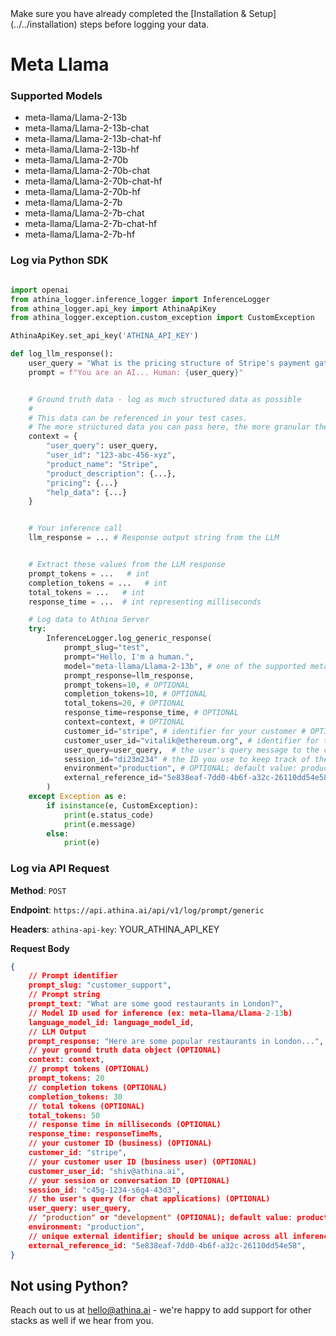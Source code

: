 
<Callout emoji="!!">
  Make sure you have already completed the [Installation &
  Setup](../../installation) steps before logging your data.
</Callout>

# Meta Llama

### Supported Models

- meta-llama/Llama-2-13b
- meta-llama/Llama-2-13b-chat
- meta-llama/Llama-2-13b-chat-hf
- meta-llama/Llama-2-13b-hf
- meta-llama/Llama-2-70b
- meta-llama/Llama-2-70b-chat
- meta-llama/Llama-2-70b-chat-hf
- meta-llama/Llama-2-70b-hf
- meta-llama/Llama-2-7b
- meta-llama/Llama-2-7b-chat
- meta-llama/Llama-2-7b-chat-hf
- meta-llama/Llama-2-7b-hf

### Log via Python SDK

```python

import openai
from athina_logger.inference_logger import InferenceLogger
from athina_logger.api_key import AthinaApiKey
from athina_logger.exception.custom_exception import CustomException

AthinaApiKey.set_api_key('ATHINA_API_KEY')

def log_llm_response():
    user_query = "What is the pricing structure of Stripe's payment gateway?"
    prompt = f"You are an AI... Human: {user_query}"


    # Ground truth data - log as much structured data as possible
    #
    # This data can be referenced in your test cases.
    # The more structured data you can pass here, the more granular the tests we can write.
    context = {
        "user_query": user_query,
        "user_id": "123-abc-456-xyz",
        "product_name": "Stripe",
        "product_description": {...},
        "pricing": {...}
        "help_data": {...}
    }


    # Your inference call
    llm_response = ... # Response output string from the LLM


    # Extract these values from the LLM response
    prompt_tokens = ...   # int
    completion_tokens = ...   # int
    total_tokens = ...   # int
    response_time = ...  # int representing milliseconds

    # Log data to Athina Server
    try:
        InferenceLogger.log_generic_response(
            prompt_slug="test",
            prompt="Hello, I'm a human.",
            model="meta-llama/Llama-2-13b", # one of the supported meta llama models from above list
            prompt_response=llm_response,
            prompt_tokens=10, # OPTIONAL
            completion_tokens=10, # OPTIONAL
            total_tokens=20, # OPTIONAL
            response_time=response_time, # OPTIONAL
            context=context, # OPTIONAL
            customer_id="stripe", # identifier for your customer # OPTIONAL
            customer_user_id="vitalik@ethereum.org", # identifier for the user interacting with the chatbot # OPTIONAL
            user_query=user_query,	# the user's query message to the chatbot # OPTIONAL
            session_id="di23m234" # the ID you use to keep track of the conversation / session # OPTIONAL
            environment="production", # OPTIONAL; default value: production
            external_reference_id="5e838eaf-7dd0-4b6f-a32c-26110dd54e58" # OPTIONAL; unique across all inference calls
        )
    except Exception as e:
        if isinstance(e, CustomException):
            print(e.status_code)
            print(e.message)
        else:
            print(e)
```

### Log via API Request

**Method**: `POST`

**Endpoint**: `https://api.athina.ai/api/v1/log/prompt/generic`

**Headers**: `athina-api-key`: YOUR_ATHINA_API_KEY

**Request Body**

```json
{
    // Prompt identifier
    prompt_slug: "customer_support",
    // Prompt string
    prompt_text: "What are some good restaurants in London?",
    // Model ID used for inference (ex: meta-llama/Llama-2-13b)
    language_model_id: language_model_id,
    // LLM Output
    prompt_response: "Here are some popular restaurants in London...",
    // your ground truth data object (OPTIONAL)
    context: context,
    // prompt tokens (OPTIONAL)
    prompt_tokens: 20
    // completion tokens (OPTIONAL)
    completion_tokens: 30
    // total tokens (OPTIONAL)
    total_tokens: 50
    // response time in milliseconds (OPTIONAL)
    response_time: responseTimeMs,
    // your customer ID (business) (OPTIONAL)
    customer_id: "stripe",
    // your customer user ID (business user) (OPTIONAL)
    customer_user_id: "shiv@athina.ai",
    // your session or conversation ID (OPTIONAL)
    session_id: "c45g-1234-s6g4-43d3",
    // the user's query (for chat applications) (OPTIONAL)
    user_query: user_query,
    // "production" or "development" (OPTIONAL); default value: production
    environment: "production",
    // unique external identifier; should be unique across all inference calls
	external_reference_id: "5e838eaf-7dd0-4b6f-a32c-26110dd54e58",
}
```

## Not using Python?

Reach out to us at hello@athina.ai - we're happy to add support for other stacks as well if we hear from you.
